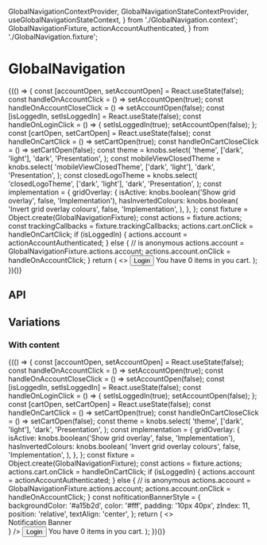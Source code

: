   GlobalNavigationContextProvider,
  GlobalNavigationStateContextProvider,
  useGlobalNavigationStateContext,
} from './GlobalNavigation.context';
  GlobalNavigationFixture,
  actionAccountAuthenticated,
} from './GlobalNavigation.fixture';

<Meta title="Components/GlobalNavigation" component={GlobalNavigation} />

# GlobalNavigation

<Canvas>
  <Story name="Base component">
    {(() => {
      const [accountOpen, setAccountOpen] = React.useState(false);
      const handleOnAccountClick = () => setAccountOpen(true);
      const handleOnAccountCloseClick = () => setAccountOpen(false);
      const [isLoggedIn, setIsLoggedIn] = React.useState(false);
      const handleOnLoginClick = () => {
        setIsLoggedIn(true);
        setAccountOpen(false);
      };
      const [cartOpen, setCartOpen] = React.useState(false);
      const handleOnCartClick = () => setCartOpen(true);
      const handleOnCartCloseClick = () => setCartOpen(false);
      const theme = knobs.select(
        'theme',
        ['dark', 'light'],
        'dark',
        'Presentation',
      );
      const mobileViewClosedTheme = knobs.select(
        'mobileViewClosedTheme',
        ['dark', 'light'],
        'dark',
        'Presentation',
      );
      const closedLogoTheme = knobs.select(
        'closedLogoTheme',
        ['dark', 'light'],
        'dark',
        'Presentation',
      );
      const implementation = {
        gridOverlay: {
          isActive: knobs.boolean('Show grid overlay', false, 'Implementation'),
          hasInvertedColours: knobs.boolean(
            'Invert grid overlay colours',
            false,
            'Implementation',
          ),
        },
      };
      const fixture = Object.create(GlobalNavigationFixture);
      const actions = fixture.actions;
      const trackingCallbacks = fixture.trackingCallbacks;
      actions.cart.onClick = handleOnCartClick;
      if (isLoggedIn) {
        actions.account = actionAccountAuthenticated;
      } else {
        // is anonymous
        actions.account = GlobalNavigationFixture.actions.account;
        actions.account.onClick = handleOnAccountClick;
      }
      return (
        <>
          <GlobalNavigationStateContextProvider>
            <GlobalNavigationContextProvider
              value={{
                actions,
                trackingCallbacks,
                collections: fixture.collections,
                isVisuallyObstructed: accountOpen || cartOpen,
                onClose: fixture.onClose,
                onOpen: fixture.onOpen,
                read: fixture.read,
                theme,
              }}
            >
              <DesktopViewContextProvider
                closedClassName="desktop-closed"
                closedLogoTheme={closedLogoTheme}
                openClassName="desktop-open"
              >
                <TabletViewContextProvider
                  openClassName="desktop-open"
                  closedClassName="desktop-closed"
                  closedLogoTheme={closedLogoTheme}
                >
                  <MobileViewContextProvider
                    openClassName="mobile-open"
                    closedClassName="mobile-closed"
                    closedTheme={mobileViewClosedTheme}
                  >
                    <GlobalNavigation />
                  </MobileViewContextProvider>
                </TabletViewContextProvider>
              </DesktopViewContextProvider>
            </GlobalNavigationContextProvider>
          </GlobalNavigationStateContextProvider>
          <Modal
            copy={{
              close: 'Close Modal',
            }}
            isVisible={accountOpen}
            onClose={handleOnAccountCloseClick}
          >
            <Button title="login" onClick={handleOnLoginClick} isInline={true}>
              Login
            </Button>
          </Modal>
          <Modal
            copy={{
              close: 'Close Modal',
            }}
            isVisible={cartOpen}
            onClose={handleOnCartCloseClick}
          >
            You have 0 items in you cart.
          </Modal>
          <StorybookGridOverlay {...implementation.gridOverlay} />
        </>
      );
    })()}
  </Story>
</Canvas>

## API

<ArgsTable of={GlobalNavigation} />

## Variations

### With content

<Canvas>
  <Story name="With content">
    {(() => {
      const [accountOpen, setAccountOpen] = React.useState(false);
      const handleOnAccountClick = () => setAccountOpen(true);
      const handleOnAccountCloseClick = () => setAccountOpen(false);
      const [isLoggedIn, setIsLoggedIn] = React.useState(false);
      const handleOnLoginClick = () => {
        setIsLoggedIn(true);
        setAccountOpen(false);
      };
      const [cartOpen, setCartOpen] = React.useState(false);
      const handleOnCartClick = () => setCartOpen(true);
      const handleOnCartCloseClick = () => setCartOpen(false);
      const theme = knobs.select(
        'theme',
        ['dark', 'light'],
        'dark',
        'Presentation',
      );
      const implementation = {
        gridOverlay: {
          isActive: knobs.boolean('Show grid overlay', false, 'Implementation'),
          hasInvertedColours: knobs.boolean(
            'Invert grid overlay colours',
            false,
            'Implementation',
          ),
        },
      };
      const fixture = Object.create(GlobalNavigationFixture);
      const actions = fixture.actions;
      actions.cart.onClick = handleOnCartClick;
      if (isLoggedIn) {
        actions.account = actionAccountAuthenticated;
      } else {
        // is anonymous
        actions.account = GlobalNavigationFixture.actions.account;
        actions.account.onClick = handleOnAccountClick;
      }
      const nofiticationBannerStyle = {
        backgroundColor: '#a15b2d',
        color: '#fff',
        padding: '10px 40px',
        zIndex: 11,
        position: 'relative',
        textAlign: 'center',
      };
      return (
        <>
          <div style={nofiticationBannerStyle}>Notification Banner</div>
          <GlobalNavigationStateContextProvider>
            <GlobalNavigationContextProvider
              value={{
                actions: actions,
                read: fixture.read,
                collections: fixture.collections,
                isVisuallyObstructed: accountOpen || cartOpen,
                theme,
                onClose: fixture.onClose,
              }}
            >
              <DesktopViewContextProvider closedLogoTheme="light">
                <TabletViewContextProvider closedLogoTheme="light">
                  <MobileViewContextProvider closedTheme="light">
                    <GlobalNavigation />
                  </MobileViewContextProvider>
                </TabletViewContextProvider>
              </DesktopViewContextProvider>
            </GlobalNavigationContextProvider>
          </GlobalNavigationStateContextProvider>
          <HeroBanner
            backgroundColor="#202b52"
            theme="light"
            hasTopOffset={true}
            copy={HeroBannerFixture.copy.default}
            media={
              <Image
                sizes={{
                  large:
                    'https://www.aesop.com/medias/Aesop-Room-Sprays-Hybris-Cythera-Pattern-Desktop-1440x1600.jpg?context=bWFzdGVyfGltYWdlc3w0MTU4Mjl8aW1hZ2UvanBlZ3xpbWFnZXMvaGIyL2g0MS84ODEzNzIxNTUwODc4LmpwZ3wxODAxZWQ5YTdlNzMxNDYxZWZhMThiNzQ1YTJhZTRmMjE3ZWU3YzEzZDJmOGZjZWU0M2Y4ZWJlNjg2YjE1NjQ2',
                  medium:
                    'https://www.aesop.com/medias/Aesop-Room-Sprays-Hybris-Cythera-Pattern-Desktop-1440x1600.jpg?context=bWFzdGVyfGltYWdlc3w0MTU4Mjl8aW1hZ2UvanBlZ3xpbWFnZXMvaGIyL2g0MS84ODEzNzIxNTUwODc4LmpwZ3wxODAxZWQ5YTdlNzMxNDYxZWZhMThiNzQ1YTJhZTRmMjE3ZWU3YzEzZDJmOGZjZWU0M2Y4ZWJlNjg2YjE1NjQ2',
                  small:
                    'https://www.aesop.com/medias/Aesop-Room-Sprays-Hybris-Cythera-Pattern-Desktop-1440x1600.jpg?context=bWFzdGVyfGltYWdlc3w0MTU4Mjl8aW1hZ2UvanBlZ3xpbWFnZXMvaGIyL2g0MS84ODEzNzIxNTUwODc4LmpwZ3wxODAxZWQ5YTdlNzMxNDYxZWZhMThiNzQ1YTJhZTRmMjE3ZWU3YzEzZDJmOGZjZWU0M2Y4ZWJlNjg2YjE1NjQ2',
                }}
              />
            }
          />
          <Modal
            copy={{
              close: 'Close Modal',
            }}
            isVisible={accountOpen}
            onClose={handleOnAccountCloseClick}
          >
            <Button title="login" onClick={handleOnLoginClick} isInline={true}>
              Login
            </Button>
          </Modal>
          <Modal
            copy={{
              close: 'Close Modal',
            }}
            isVisible={cartOpen}
            onClose={handleOnCartCloseClick}
          >
            You have 0 items in you cart.
          </Modal>
          <StorybookGridOverlay {...implementation.gridOverlay} />
        </>
      );
    })()}
  </Story>
</Canvas>
